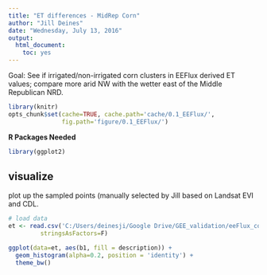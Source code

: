 ```yaml
---
title: "ET differences - MidRep Corn"
author: "Jill Deines"
date: "Wednesday, July 13, 2016"
output: 
  html_document:
    toc: yes
---
```


Goal: See if irrigated/non-irrigated corn clusters in EEFlux derived ET values; compare more arid NW with the wetter east of the Middle Republican NRD.


```r
library(knitr)
opts_chunk$set(cache=TRUE, cache.path='cache/0.1_EEFlux/',
               fig.path='figure/0.1_EEFlux/')
```

**R Packages Needed**

```r
library(ggplot2)
```

## visualize
plot up the sampled points (manually selected by Jill based on Landsat EVI and CDL.

```r
# load data
et <- read.csv('C:/Users/deinesji/Google Drive/GEE_validation/eeFlux_cornTest.csv',
         stringsAsFactors=F)

ggplot(data=et, aes(b1, fill = description)) +
  geom_histogram(alpha=0.2, position = 'identity') + 
  theme_bw()

```

